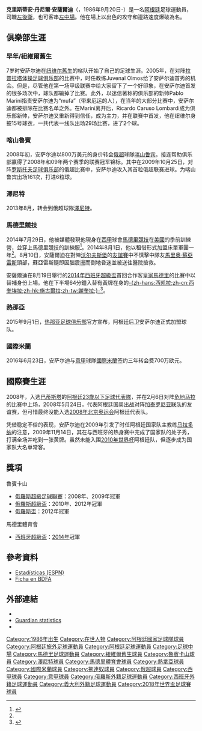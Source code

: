 {{NoteTA
|G1=football
|G2=西甲
|G3=uefa
|T=zh-hans:克里斯蒂安·安萨尔迪;zh-hk:基斯甸·安沙迪;zh-tw:克里斯蒂安·安薩爾迪
|1=zh-hans:克里斯蒂安;zh-hk:基斯甸;zh-tw:克里斯蒂安;
|2=zh-hans:安萨尔迪;zh-hk:安沙迪;zh-tw:安薩爾迪;
}}
{{Infobox football biography
 | name      = 克里斯蒂安·安薩爾迪<br>Cristian Ansaldi
 | image = Cristian Ansaldi.png
 | caption = 安薩爾迪效力[[魯賓卡山|魯賓卡山]]期間 
 | fullname = Cristian Daniel Ansaldi 
 | birth_date = {{birth date and age|1986|9|20|df=y}}
 | birth_place = {{ARG}}[[羅薩里奧|羅薩里奧]]
 | height = {{height|m=1.81}}
 | position = [[左後衛|左後衛]]、[[左中場|左中場]]
 | currentclub = [[拖連奴足球會|拖連奴]]
 | clubnumber = 15
 | youthyears1 =
 | youthclubs1 = 
 | years1 = 2005–2008 
 | clubs1 = [[紐維爾舊生|紐維爾舊生]]                   
 | caps1 = 29 
 | goals1 = 2
 | years2 = 2008–2013 
 | clubs2 = [[魯賓卡山|魯賓卡山]]                    
 | caps2 = 128 
 | goals2 = 2
 | years3 = 2013–2016 
 | clubs3 = [[聖彼得堡澤尼特足球俱樂部|澤尼特]] 
 | caps3 = 9 
 | goals3 = 1
 | years4 = 2014–2015 
 | clubs4 = →[[馬德里競技|馬德里競技]] 
 | caps4 = 7 
 | goals4 = 0
 | years5 = 2015–2016 
 | clubs5 = →[[热那亚板球与足球俱乐部|热那亚]] 
 | caps5 =   24 
 | goals5 = 0
 | years6 = 2016 
 | clubs6 = [[热那亚板球与足球俱乐部|热那亚]]
 | caps6 = 0 
 | goals6 = 0
 | years7 = 2016–2019     
 | clubs7 = [[国际米兰足球俱乐部|国际米兰]]                        | caps7 = 21 
 | goals7 = 0
 | years8 = 2017–2019    
 | clubs8 = → [[拖連奴足球會|拖連奴]]                           | caps8 = 49   
| goals8 = 4
 | years9 = 2019–    
 | clubs9 = [[拖連奴足球會|拖連奴]]                        | caps9 = 12
| goals9 = 4
 | nationalyears1 = 2009–
 | nationalteam1 = [[阿根廷國家足球隊|阿根廷]] 
| nationalcaps1 = 5 
| nationalgoals1 = 1
 | club-update = 2019年10月1日
 | ntupdate = 2018年6月1日
}}

'''克里斯蒂安·丹尼爾·安薩爾迪'''（{{lang-es|'''Cristian Daniel Ansaldi'''}}，1986年9月20日-）是一名[[阿根廷|阿根廷]]足球運動員，司職[[左後衛|左後衛]]，也可客串[[左中場|左中場]]。他在場上以出色的攻守和邊路速度爆破為名。

==俱樂部生涯==
=== 早年/紐維爾舊生===
7岁时安萨尔迪在[[纽维尔舊生|纽维尔舊生]]的梯队开始了自己的足球生涯。2005年，在对阵[[拉普拉塔体操足球俱乐部|拉普拉塔体操足球俱乐部]]的比赛中，时任教练Juvenal Olmos给了安萨尔迪首秀的机会。但是，尽管他在第一场甲级联赛中给大家留下了一个好印象，在安萨尔迪首发的很多场次中，球队都输掉了比赛。此外，以迷信著称的俱乐部的新帅Pablo Marini指责安萨尔迪为“mufa”（带来厄运的人），在当年的大部分比赛中，安萨尔迪都被排除在比赛名单之外。在Marini离开后，Ricardo Caruso Lombardi成为俱乐部新帅，安萨尔迪又重新得到信任，成为主力，并在联赛中首发，他在纽维尔身披15号球衣，一共代表一线队出场29场比赛，进了2个球。

===喀山魯賓===
2008年初，安萨尔迪以800万美元的身价转会[[俄超|俄超]]球隊[[喀山鲁宾|喀山鲁宾]]。接连帮助俱乐部赢得了2008年和09年两个赛季的联赛冠军锦标。其中在2009年10月25日，对阵[[罗斯托夫足球俱乐部|罗斯托夫足球俱乐部]]的俄超比赛中，安萨尔迪攻入其首粒俄超联赛进球。为喀山鲁宾出场161次，打进6粒球。

===澤尼特===
2013年8月，转会到俄超球隊[[圣彼得堡泽尼特足球俱樂部|澤尼特]]。

=== 馬德里競技 ===
2014年7月29日，他被媒體發現他現身在[[西甲|西甲]]球會[[馬德里競技|馬德里競技]]在[[美國|美國]]的季前訓練營，並穿上馬德里競技的訓練服<ref name="#1">{{Cite web|url=http://www.clubatleticodemadrid.com/noticias/acuerdo-con-zenit-para-la-cesion-de-ansaldi|title=Acuerdo con el Zenit para la cesión de Ansaldi|editor=[[Club_Atlético_de_Madrid|Club Atlético de Madrid]]|date=1 de agosto de 2014|access-date=2014-08-01|archive-url=https://web.archive.org/web/20140803012714/http://www.clubatleticodemadrid.com/noticias/acuerdo-con-zenit-para-la-cesion-de-ansaldi|archive-date=2014-08-03|dead-url=yes}}</ref>。2014年8月1日，他以租借形式加盟床單軍團一年<ref name="#1"/>。8月10日，安薩爾迪在對陣[[沃尔夫斯堡足球俱乐部|沃尔夫斯堡]]的[[友誼賽|友誼賽]]中不慎擊中隊友[[马里奥·苏亚雷斯·马塔|馬里奥·蘇亞雷斯]]頭部，蘇亞雷斯隨即因腦震盪而倒地昏迷並被送往醫院搶救。

安薩爾迪在8月19日舉行的[[2014年西班牙超級盃|2014年西班牙超級盃]]首回合作客[[皇家馬德里|皇家馬德里]]的比賽中以替補身份上場。他在下半場64分鐘入替有黃牌在身的[[古勒梅·謝奎拉|-{zh-hans:西凯拉;zh-cn:西奎埃拉;zh-hk:施古爾拉;zh-tw:謝奎拉;}-]]<ref>{{cite news|title=Spanish Super Copa: Real Madrid and Atletico draw 1-1 in first leg|url=http://www1.skysports.com/football/live/match/325067/report|accessdate=20 August 2014|work=[[Sky_Sports_News|Sky Sports News]]|date=19 August 2014|archive-date=2014-08-21|archive-url=https://web.archive.org/web/20140821063355/http://www1.skysports.com/football/live/match/325067/report|dead-url=no}}</ref>。

===熱那亞===
2015年9月1日，[[热那亚足球俱乐部|热那亚足球俱乐部]]官方宣布，阿根廷后卫安萨尔迪正式加盟球队。

===國際米蘭===
2016年6月23日，安萨尔迪与[[意甲|意甲]]球隊[[國際米蘭|國際米蘭]]签约三年转会费700万欧元。

==國際賽生涯==
2008年，入选[[巴蒂斯塔|巴蒂斯塔]]的[[阿根廷23歲以下足球代表隊|阿根廷23歲以下足球代表隊]]，并在2月6日对阵[[危地马拉|危地马拉]]的比赛中上场，2008年5月24日，代表阿根廷国奥出战对阵[[加泰罗尼亚联队|加泰罗尼亚联队]]的友谊赛，但可惜最终没能入选[[2008年北京奥运会|2008年北京奥运会]]阿根廷代表队。

凭借稳定不俗的表现，安萨尔迪在2009年引发了时任阿根廷国家队主教练[[马拉多纳|马拉多纳]]的注意，2009年11月14日，其在与西班牙的热身赛中完成了国家队的处子秀，打满全场并吃到一张黄牌。虽然未能入围[[2010年世界杯|2010年世界杯]]阿根廷队，但逐步成为国家队大名单常客。

==獎項==
;魯賓卡山
*[[俄羅斯超級足球聯賽|俄羅斯超級足球聯賽]]：2008年、2009年冠軍
*[[俄羅斯超級盃|俄羅斯超級盃]]：2010年、2012年冠軍
*[[俄羅斯盃|俄羅斯盃]]：2012年冠軍

;馬德里體育會
*[[西班牙超級盃|西班牙超級盃]]：[[2014年西班牙超級盃|2014年]]冠軍

== 參考資料 ==
{{reflist}}
* [http://espndeportes.espn.go.com/futbol/players/stats?id=68522 Estadísticas (ESPN)] {{Wayback|url=http://espndeportes.espn.go.com/futbol/players/stats?id=68522 |date=20100110052907 }}
* [http://www.bdfa.com.ar/jugadores-CRISTIAN-DANIEL-ANSALDI-40213.html Ficha en BDFA] {{Wayback|url=http://www.bdfa.com.ar/jugadores-CRISTIAN-DANIEL-ANSALDI-40213.html |date=20200929143039 }}

==外部連結==
* {{facebook|CristianAnsaldi}}
*[https://web.archive.org/web/20120429123618/http://guardian.touch-line.com/StatsCentre.asp?Lang=0&CTID=28&CPID=74&pStr=Player&PLID=194070&TEID=6453 Guardian statistics]
*{{NFT player|pid=24740}}

<!--{{國際米蘭球員名單}}-->
{{Torino F.C. squad}}
{{2018年世界盃足球賽阿根廷參賽名單}}

{{DEFAULTSORT:Ansaldi, Cristian}}
[[Category:1986年出生|Category:1986年出生]]
[[Category:在世人物|Category:在世人物]]
[[Category:阿根廷國家足球隊球員|Category:阿根廷國家足球隊球員]]
[[Category:阿根廷旅外足球運動員|Category:阿根廷旅外足球運動員]]
[[Category:阿根廷足球運動員|Category:阿根廷足球運動員]]
[[Category:足球中場|Category:足球中場]]
[[Category:馬德里足球運動員|Category:馬德里足球運動員]]
[[Category:紐維爾舊生球員|Category:紐維爾舊生球員]]
[[Category:魯賓卡山球員|Category:魯賓卡山球員]]
[[Category:澤尼特球員|Category:澤尼特球員]]
[[Category:馬德里體育會球員|Category:馬德里體育會球員]]
[[Category:熱拿亞球員|Category:熱拿亞球員]]
[[Category:國際米蘭球員|Category:國際米蘭球員]]
[[Category:拖連奴球員|Category:拖連奴球員]]
[[Category:俄超球員|Category:俄超球員]]
[[Category:西甲球員|Category:西甲球員]]
[[Category:意甲球員|Category:意甲球員]]
[[Category:俄羅斯外籍足球運動員|Category:俄羅斯外籍足球運動員]]
[[Category:西班牙外籍足球運動員|Category:西班牙外籍足球運動員]]
[[Category:義大利外籍足球運動員|Category:義大利外籍足球運動員]]
[[Category:2018年世界盃足球賽球員|Category:2018年世界盃足球賽球員]]